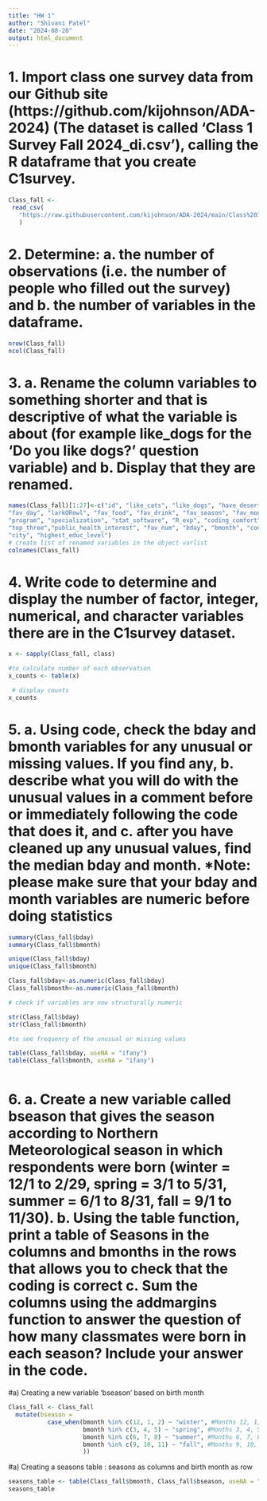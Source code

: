 ```yaml
---
title: "HW 1"
author: "Shivani Patel"
date: "2024-08-28"
output: html_document
---
```


# 1. Import class one survey data from our Github site (https://github.com/kijohnson/ADA-2024) (The dataset is called ‘Class 1 Survey Fall 2024_di.csv’), calling the R dataframe that you create C1survey.

```r
Class_fall <-
 read_csv(
   "https://raw.githubusercontent.com/kijohnson/ADA-2024/main/Class%201%20(Getting%20started%20and%20RR%20I)/Lab/Class%201%20Survey%20Fall%202024_di.csv"
   )
```

# 2. Determine: a. the number of observations (i.e. the number of people who filled out the survey) and b. the number of variables in the dataframe.


```r
nrow(Class_fall)
ncol(Class_fall)
```

# 3. a. Rename the column variables to something shorter and that is descriptive of what the variable is about (for example like_dogs for the ‘Do you like dogs?’ question variable) and b. Display that they are renamed.


```r
names(Class_fall)[1:27]<-c("id", "like_cats", "like_dogs", "have_desert", "slogan",
"fav_day", "larkORowl", "fav_food", "fav_drink", "fav_season", "fav_month", "hobby",
"program", "specialization", "stat_software", "R_exp", "coding_comfort", "coding_length",
"top_three","public_health_interest", "fav_num", "bday", "bmonth", "country", "state",
"city", "highest_educ_level")
# create list of renamed variables in the object varlist
colnames(Class_fall)

```
# 4.  Write code to determine and display the number of factor, integer, numerical, and character variables there are in the C1survey dataset.

```r

x <- sapply(Class_fall, class) 

#to calculate number of each observation
x_counts <- table(x)

 # display counts
x_counts
```




# 5. a. Using code, check the bday and bmonth variables for any unusual or missing values. If you find any, b. describe what you will do with the unusual values in a comment before or immediately following the code that does it, and c. after you have cleaned up any unusual values, find the median bday and month. *Note: please make sure that your bday and month variables are numeric before doing statistics


```r
summary(Class_fall$bday)
summary(Class_fall$bmonth)
```
```r
unique(Class_fall$bday)
unique(Class_fall$bmonth)
```
```r
Class_fall$bday<-as.numeric(Class_fall$bday)
Class_fall$bmonth<-as.numeric(Class_fall$bmonth)

# check if variables are now structurally numeric

str(Class_fall$bday)
str(Class_fall$bmonth)
```

```r

#to see frequency of the unusual or missing values

table(Class_fall$bday, useNA = "ifany")
table(Class_fall$bmonth, useNA = "ifany")
```
```r

```
 

# 6. a. Create a new variable called bseason that gives the season according to Northern Meteorological season in which respondents were born (winter = 12/1 to 2/29, spring = 3/1 to 5/31, summer = 6/1 to 8/31, fall = 9/1 to 11/30). b. Using the table function, print a table of Seasons in the columns and bmonths in the rows that allows you to check that the coding is correct c. Sum the columns using the addmargins function to answer the question of how many classmates were born in each season? Include your answer in the code.

#a) Creating a new variable 'bseason' based on birth month

```r
Class_fall <- Class_fall 
  mutate(bseason = 
           case_when(bmonth %in% c(12, 1, 2) ~ "winter", #Months 12, 1, 2 -> Winter
                     bmonth %in% c(3, 4, 5) ~ "spring", #Months 3, 4, 5 -> Spring
                     bmonth %in% c(6, 7, 8) ~ "summer", #Months 6, 7, 8 -> Summer
                     bmonth %in% c(9, 10, 11) ~ "fall", #Months 9, 10, 11 -> Fall
                     ))
```


#a) Creating a seasons table : seasons as columns and birth month as row
```r
seasons_table <- table(Class_fall$bmonth, Class_fall$bseason, useNA = "ifany")
seasons_table
```










